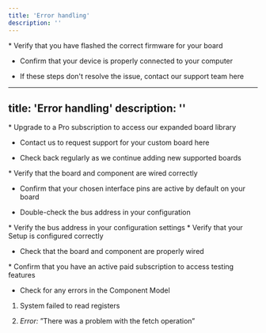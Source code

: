 ```yaml
---
title: 'Error handling'
description: ''
---
```


<Card title="Device is not connecting" icon="plug" color="red">
  * Verify that you have flashed the correct firmware for your board

  * Confirm that your device is properly connected to your computer

  * If these steps don't resolve the issue, contact our support team here
</Card>

---
title: 'Error handling'
description: ''
---

<Card title="My board is not in the list" icon="list" color="red">
  * Upgrade to a Pro subscription to access our expanded board library

  * Contact us to request support for your custom board here

  * Check back regularly as we continue adding new supported boards
</Card>

<Card title="Devboard connected, but bus connection failed" icon="microchip" color="red">
  * Verify that the board and component are wired correctly

  * Confirm that your chosen interface pins are active by default on your board

  * Double-check the bus address in your configuration
</Card>

<Card title="Device address is not found" icon="microchip" color="red">
  * Verify the bus address in your configuration settings
</Card>

<Card title="Device connected, but no data is being received" icon="code" color="red">
  * Verify that your Setup is configured correctly

  * Check that the board and component are properly wired
</Card>

<Card title="System failed to read registers" icon="bolt" color="red">

</Card>

<Card title="&#x22;Generate testing&#x22; button is not working" icon="bolt" color="red">
  * Confirm that you have an active paid subscription to access testing features

  * Check for any errors in the Component Model


</Card>

1. System failed to read registers

2. *Error:* ”There was a problem with the fetch operation”